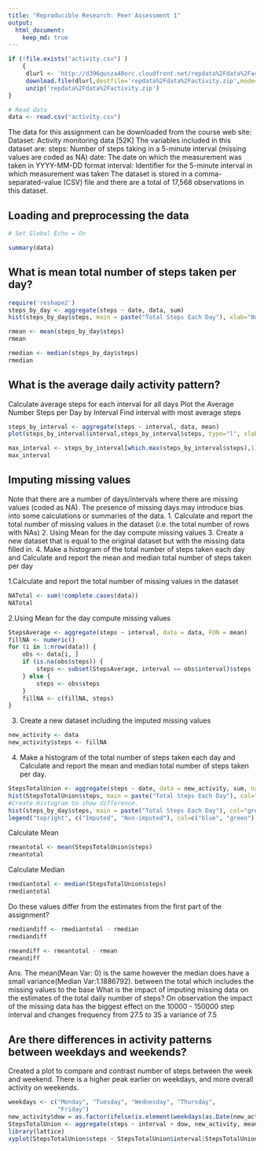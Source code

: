---
title: "Reproducible Research: Peer Assessment 1"
output: 
  html_document:
    keep_md: true
---

```{r}
if (!file.exists("activity.csv") )
    {
     dlurl <- 'http://d396qusza40orc.cloudfront.net/repdata%2Fdata%2Factivity.zip'  
     download.file(dlurl,destfile='repdata%2Fdata%2Factivity.zip',mode='wb')  
     unzip('repdata%2Fdata%2Factivity.zip')
}

# Read data
data <- read.csv("activity.csv")  
```
The data for this assignment can be downloaded from the course web site: Dataset: Activity monitoring data [52K] The variables included in this dataset are: steps: Number of steps taking in a 5-minute interval (missing values are coded as NA) date: The date on which the measurement was taken in YYYY-MM-DD format interval: Identifier for the 5-minute interval in which measurement was taken The dataset is stored in a comma-separated-value (CSV) file and there are a total of 17,568 observations in this dataset.

## Loading and preprocessing the data
```{r}
# Set Global Echo = On

summary(data)
```

## What is mean total number of steps taken per day?
```{r}
require('reshape2')
steps_by_day <- aggregate(steps ~ date, data, sum)
hist(steps_by_day$steps, main = paste("Total Steps Each Day"), xlab="Number of Steps", col = "darkblue", ylim = c(0,20), breaks = seq(0,25000, by=2500))
```
```{r}
rmean <- mean(steps_by_day$steps)
rmean
```

```{r}
rmedian <- median(steps_by_day$steps)
rmedian
```
## What is the average daily activity pattern?
Calculate average steps for each interval for all days
Plot the Average Number Steps per Day by Interval
Find interval with most average steps

```{r}
steps_by_interval <- aggregate(steps ~ interval, data, mean)
plot(steps_by_interval$interval,steps_by_interval$steps, type="l", xlab="Interval", ylab="Average Number of Steps",main="Average Number of Steps per Day by Interval")
```
```{r}
max_interval <- steps_by_interval[which.max(steps_by_interval$steps),1]
max_interval
```
## Imputing missing values

Note that there are a number of days/intervals where there are missing values (coded as NA). The presence of missing days may introduce bias into some calculations or summaries of the data. 1. Calculate and report the total number of missing values in the dataset (i.e. the total number of rows with NAs) 2. Using Mean for the day compute missing values 3. Create a new dataset that is equal to the original dataset but with the missing data filled in. 4. Make a histogram of the total number of steps taken each day and Calculate and report the mean and median total number of steps taken per day

1.Calculate and report the total number of missing values in the dataset
```{r}
NATotal <- sum(!complete.cases(data))
NATotal
```

2.Using Mean for the day compute missing values
```{r}
StepsAverage <- aggregate(steps ~ interval, data = data, FUN = mean)
fillNA <- numeric()
for (i in 1:nrow(data)) {
    obs <- data[i, ]
    if (is.na(obs$steps)) {
        steps <- subset(StepsAverage, interval == obs$interval)$steps
    } else {
        steps <- obs$steps
    }
    fillNA <- c(fillNA, steps)
}
```


3. Create a new dataset including the imputed missing values
```{r}
new_activity <- data
new_activity$steps <- fillNA
```


4. Make a histogram of the total number of steps taken each day and Calculate and report the mean and median total number of steps taken per day.

```{r}
StepsTotalUnion <- aggregate(steps ~ date, data = new_activity, sum, na.rm = TRUE)
hist(StepsTotalUnion$steps, main = paste("Total Steps Each Day"), col="blue", xlab="Number of Steps")
#Create Histogram to show difference. 
hist(steps_by_day$steps, main = paste("Total Steps Each Day"), col="green", xlab="Number of Steps", add=T)
legend("topright", c("Imputed", "Non-imputed"), col=c("blue", "green"), lwd=10)
```
Calculate Mean
```{r}
rmeantotal <- mean(StepsTotalUnion$steps)
rmeantotal
```
Calculate Median
```{r}
rmediantotal <- median(StepsTotalUnion$steps)
rmediantotal
```
Do these values differ from the estimates from the first part of the assignment?

```{r}
rmediandiff <- rmediantotal - rmedian
rmediandiff
```
```{r}
rmeandiff <- rmeantotal - rmean
rmeandiff
```
Ans. The mean(Mean Var: 0) is the same however the median does have a small variance(Median Var:1.1886792). between the total which includes the missing values to the base
What is the impact of imputing missing data on the estimates of the total daily number of steps?
On observation the impact of the missing data has the biggest effect on the 10000 - 150000 step interval and changes frequency from 27.5 to 35 a variance of 7.5

## Are there differences in activity patterns between weekdays and weekends?

Created a plot to compare and contrast number of steps between the week and weekend. There is a higher peak earlier on weekdays, and more overall activity on weekends.

```{r}
weekdays <- c("Monday", "Tuesday", "Wednesday", "Thursday", 
              "Friday")
new_activity$dow = as.factor(ifelse(is.element(weekdays(as.Date(new_activity$date)),weekdays), "Weekday", "Weekend"))
StepsTotalUnion <- aggregate(steps ~ interval + dow, new_activity, mean)
library(lattice)
xyplot(StepsTotalUnion$steps ~ StepsTotalUnion$interval|StepsTotalUnion$dow, main="Average Steps per Day by Interval",xlab="Interval", ylab="Steps",layout=c(1,2), type="l")

```